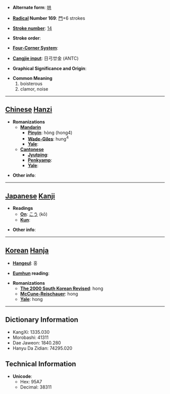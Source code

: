 * '''Alternate form''': [[哄]]

* '''[[Wiktionary:Chinese radical index| Radical]] Number 169''': [[Wiktionary:Chinese radical index 門|門]]+6 strokes

* '''[[Wiktionary:Chinese total strokes index|Stroke number]]''': [[Wiktionary:Chinese total strokes index 14|14]]

* '''Stroke order''': 

* '''[[Wiktionary:Chinese four corner index|Four-Corner System]]''': 

* '''[[Wiktionary:Chinese Cangjie index|Cangjie input]]''': 日弓廿金 (ANTC)

* '''Graphical Significance and Origin''': 

* '''Common Meaning'''
*#boisterous
*# clamor, noise


----

== [[Chinese]] [[Hanzi]] ==

* '''Romanizations'''
** '''[[Mandarin]]'''
*** '''[[Pinyin]]''': hòng (hong4)
*** '''[[Wade-Giles]]''': hung<sup>4</sup>
*** '''[[Yale]]''': 
** '''[[Cantonese]]'''
*** '''[[Jyutping]]''':
*** '''[[Penkyamp]]''': 
*** '''[[Yale]]''': 

* '''Other info''': 

----

== [[Japanese]] [[Kanji]] ==

* '''Readings'''
** '''[[On]]''': [[こう]] (kō)
** '''[[Kun]]''': 

* '''Other info''':  

----

== [[Korean]] [[Hanja]] ==

* '''[[Hangeul]]''': 홍

* '''[[Eumhun]] reading''': 

* '''Romanizations'''
** '''[[The 2000 South Korean Revised Romanization|The 2000 South Korean Revised]]''': hong
** '''[[McCune-Reischauer]]''': hong
** '''[[Yale]]''': hong

----

== Dictionary Information ==

* KangXi: 1335.030
* Morobashi: 41311
* Dae Jaweon: 1840.280
* Hanyu Da Zidian: 74295.020

== Technical Information ==

* '''Unicode''':
** Hex: 95A7
** Decimal: 38311